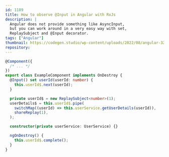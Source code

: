 ```yaml
---
id: 1189
title: How to observe @Input in Angular with RxJs
description: |
  Angular does not provide something like AsyncInput, 
  but you can work around in a very easy way with set, 
  ReplaySubject and @Input decorator.
tags: ["Angular"]
thumbnail: https://codegen.studio/wp-content/uploads/2022/08/angular-320x180.png
repository:
---
```


```ts
@Component({
  /* ... */
})
export class ExampleComponent implements OnDestroy {
  @Input() set userId(userId: number) {
    this.userId$.next(userId);
  }

  private userId$ = new ReplaySubject<number>(1);
  userDetails$ = this.userId$.pipe(
    switchMap((userId) => this.userService.getUserDetails(userId)),
    shareReplay(1),
  );

  constructor(private userService: UserService) {}

  ngOnDestroy() {
    this.userId$.complete();
  }
}
```
